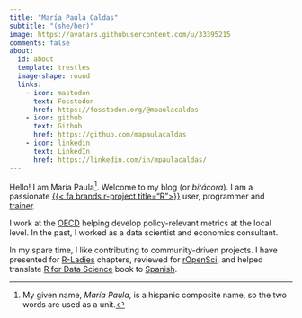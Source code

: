 ```yaml
---
title: "María Paula Caldas"
subtitle: "(she/her)"
image: https://avatars.githubusercontent.com/u/33395215
comments: false
about:
  id: about
  template: trestles
  image-shape: round
  links:
    - icon: mastodon
      text: Fosstodon
      href: https://fosstodon.org/@mpaulacaldas
    - icon: github
      text: Github
      href: https://github.com/mapaulacaldas
    - icon: linkedin
      text: LinkedIn
      href: https://linkedin.com/in/mpaulacaldas/
---
```


::: {#about}
Hello! I am María Paula[^name]. Welcome to my blog (or _bitácora_). I am a passionate [{{< fa brands r-project title="R">}}](https://www.r-project.org/about.html) user, programmer and [trainer](https://education.rstudio.com/trainers/).

I work at the [OECD](https://www.oecd.org/cfe/) helping develop policy-relevant metrics at the local level. In the past, I worked as a data scientist and economics consultant.

In my spare time, I like contributing to community-driven projects. I have presented for [R-Ladies](https://rladies.org/) chapters, reviewed for [rOpenSci](https://ropensci.org/), and helped translate [R for Data Science](https://r4ds.had.co.nz/) book to [Spanish](https://es.r4ds.hadley.nz/).

:::

[^name]: My given name, *María Paula*, is a hispanic composite name, so the two words are used as a unit.
